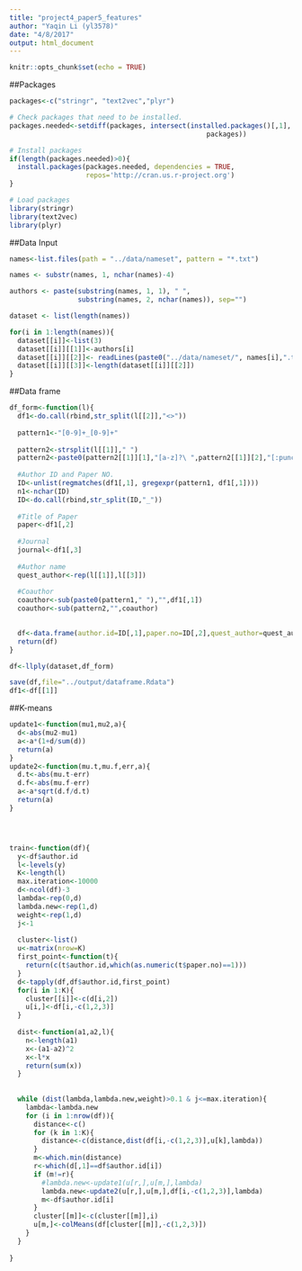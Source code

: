 ```yaml
---
title: "project4_paper5_features"
author: "Yaqin Li (yl3578)"
date: "4/8/2017"
output: html_document
---
```


```r
knitr::opts_chunk$set(echo = TRUE)
```

##Packages

```r
packages<-c("stringr", "text2vec","plyr")

# Check packages that need to be installed.
packages.needed<-setdiff(packages, intersect(installed.packages()[,1], 
                                                 packages))

# Install packages
if(length(packages.needed)>0){
  install.packages(packages.needed, dependencies = TRUE,
                   repos='http://cran.us.r-project.org')
}

# Load packages
library(stringr)
library(text2vec)
library(plyr)
```

##Data Input
```r
names<-list.files(path = "../data/nameset", pattern = "*.txt")

names <- substr(names, 1, nchar(names)-4)

authors <- paste(substring(names, 1, 1), " ", 
                 substring(names, 2, nchar(names)), sep="")

dataset <- list(length(names))

for(i in 1:length(names)){
  dataset[[i]]<-list(3)
  dataset[[i]][[1]]<-authors[i]
  dataset[[i]][[2]]<- readLines(paste0("../data/nameset/", names[i],".txt"))
  dataset[[i]][[3]]<-length(dataset[[i]][[2]])
}
```

##Data frame

```r
df_form<-function(l){
  df1<-do.call(rbind,str_split(l[[2]],"<>"))
  
  pattern1<-"[0-9]+_[0-9]+"
  
  pattern2<-strsplit(l[[1]]," ")
  pattern2<-paste0(pattern2[[1]][1],"[a-z]?\ ",pattern2[[1]][2],"[:punct:]?[;]?[:punct:]?")
  
  #Author ID and Paper NO.
  ID<-unlist(regmatches(df1[,1], gregexpr(pattern1, df1[,1])))
  n1<-nchar(ID)
  ID<-do.call(rbind,str_split(ID,"_"))
  
  #Title of Paper
  paper<-df1[,2]
  
  #Journal
  journal<-df1[,3]
  
  #Author name
  quest_author<-rep(l[[1]],l[[3]])
  
  #Coauthor
  coauthor<-sub(paste0(pattern1," "),"",df1[,1])
  coauthor<-sub(pattern2,"",coauthor)

  
  df<-data.frame(author.id=ID[,1],paper.no=ID[,2],quest_author=quest_author,coauthor=coauthor,paper=paper,journal=journal)
  return(df)
}

df<-llply(dataset,df_form)

save(df,file="../output/dataframe.Rdata")
df1<-df[[1]]
```

##K-means

```r
update1<-function(mu1,mu2,a){
  d<-abs(mu2-mu1)
  a<-a*(1+d/sum(d))
  return(a)
}
update2<-function(mu.t,mu.f,err,a){
  d.t<-abs(mu.t-err)
  d.f<-abs(mu.f-err)
  a<-a*sqrt(d.f/d.t)
  return(a)
}




train<-function(df){
  y<-df$author.id
  l<-levels(y)
  K<-length(l)
  max.iteration<-10000
  d<-ncol(df)-3
  lambda<-rep(0,d)
  lambda.new<-rep(1,d)
  weight<-rep(1,d)
  j<-1
  
  cluster<-list()
  u<-matrix(nrow=K)
  first_point<-function(t){
    return(c(t$author.id,which(as.numeric(t$paper.no)==1)))
  }
  d<-tapply(df,df$author.id,first_point)
  for(i in 1:K){
    cluster[[i]]<-c(d[i,2])
    u[i,]<-df[i,-c(1,2,3)]
  }
  
  dist<-function(a1,a2,l){
    n<-length(a1)
    x<-(a1-a2)^2
    x<-l*x
    return(sum(x))
  }
  
  
  while (dist(lambda,lambda.new,weight)>0.1 & j<=max.iteration){
    lambda<-lambda.new
    for (i in 1:nrow(df)){
      distance<-c()
      for (k in 1:K){
        distance<-c(distance,dist(df[i,-c(1,2,3)],u[k],lambda))
      }
      m<-which.min(distance)
      r<-which(d[,1]==df$author.id[i])
      if (m!=r){
        #lambda.new<-update1(u[r,],u[m,],lambda)
        lambda.new<-update2(u[r,],u[m,],df[i,-c(1,2,3)],lambda)
        m<-df$author.id[i]
      }
      cluster[[m]]<-c(cluster[[m]],i)
      u[m,]<-colMeans(df[cluster[[m]],-c(1,2,3)])
    }
  }
  
}
```

